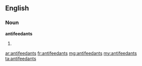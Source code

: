 ==English==

===Noun===
'''antifeedants'''

# {{plural of|[[antifeedant]]}}

[[ar:antifeedants]]
[[fr:antifeedants]]
[[mg:antifeedants]]
[[my:antifeedants]]
[[ta:antifeedants]]
